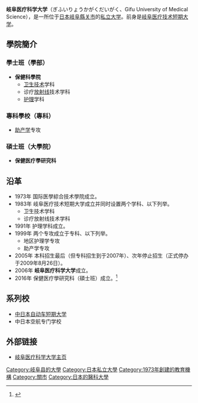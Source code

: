{{Infobox School
| name  = 岐阜医疗科学大学
| other_name = Gifu University of Medical Science
| image = 
| motto = 
| established = 1973年成立<br/>2006年改制，定名岐阜医疗科学大学
| type  = 私立
| religion = 
| affiliation = 
| district = 
| grades = 
| president = 
| principal = 
| dean  = 
| college = 保健科學院
| house = 
| sc   =
| cs   =  
| faculty = 
| staff = 
| students = 
| athletics = 
| conference = 
| colors = 
| mascot = 
| magazine = 
| address = {{JPN}}[[岐阜縣|岐阜縣]][[关市|关市]]平賀字長峰795-1
| tel  = 81-575-22-9401
| fax  =  
| mail  = 
| website = http://www.u-gifu-ms.ac.jp/
}}

'''岐阜医疗科学大学'''（ぎふいりょうかがくだいがく、Gifu University of Medical Science），是一所位于[[日本|日本]][[岐阜縣|岐阜縣]][[关市|关市]]的[[私立大学|私立大学]]。前身是[[岐阜医疗技术短期大学|岐阜医疗技术短期大学]]。

== 學院簡介 ==
=== 學士班（學部）===
*'''保健科學院''' 
** [[醫檢師|卫生技术]]学科
** 诊疗[[醫事放射師|放射线]]技术学科 
** [[护理|护理]]学科

=== 專科學校（專科）===
* [[接生員|助产学]]专攻

=== 碩士班（大學院）===
*'''保健医疗學研究科 '''

==沿革==
* 1973年 国际医學綜合技术學院成立。
* 1983年 岐阜医疗技术短期大学成立并同时设置两个学科、以下列举。
** 卫生技术学科
** 诊疗放射线技术学科 
* 1991年 护理学科成立。
* 1999年 两个专攻成立于专科、以下列举。
** 地区护理学专攻 
** 助产学专攻
* 2005年 本科招生最后（但专科招生到于2007年）、次年停止招生（正式停办于2009年8月26日）。
* 2006年 '''岐阜医疗科学大学'''成立。
* 2016年 保健医疗學研究科（碩士班）成立。<ref>{{Cite web| url=http://www.u-gifu-ms.ac.jp/university/about/history| title=岐阜医療科学大学沿革| publisher=岐阜医療科学大学| accessdate=2017年1月8日| language=ja| archive-date=2016年8月5日| archive-url=https://web.archive.org/web/20160805052524/http://www.u-gifu-ms.ac.jp/university/about/history/| dead-url=no}}</ref>

==系列校==
* [[中日本自动车短期大学|中日本自动车短期大学]]
* 中日本空航专门学校

==外部链接==
*[http://www.u-gifu-ms.ac.jp/ 岐阜医疗科学大学主页] {{Wayback|url=http://www.u-gifu-ms.ac.jp/ |date=20161030032224 }}

[[Category:岐阜县的大學|Category:岐阜县的大學]]
[[Category:日本私立大學|Category:日本私立大學]]
[[Category:1973年創建的教育機構|Category:1973年創建的教育機構]]
[[Category:關市|Category:關市]]
[[Category:日本的醫科大學|Category:日本的醫科大學]]